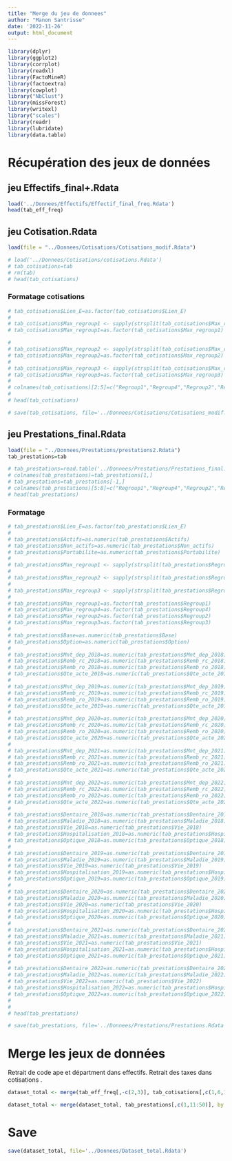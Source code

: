 ```yaml
---
title: "Merge du jeu de donnees"
author: "Manon Santrisse"
date: '2022-11-26'
output: html_document
---
```


```r
library(dplyr)
library(ggplot2)
library(corrplot)
library(readxl)
library(FactoMineR)
library(factoextra)
library(cowplot)
library("NbClust")
library(missForest)
library(writexl)
library("scales")
library(readr)
library(lubridate)
library(data.table)
```


# Récupération des jeux de données

## jeu Effectifs_final+.Rdata
```r
load('../Donnees/Effectifs/Effectif_final_freq.Rdata')
head(tab_eff_freq)
```

## jeu Cotisation.Rdata

```r
load(file = "../Donnees/Cotisations/Cotisations_modif.Rdata")
```

```r
# load('../Donnees/Cotisations/cotisations.Rdata')
# tab_cotisations=tab
# rm(tab)
# head(tab_cotisations)
```

### Formatage cotisations

```r
# tab_cotisations$Lien_E=as.factor(tab_cotisations$Lien_E)
# 
# tab_cotisations$Max_regroup1 <- sapply(strsplit(tab_cotisations$Max_regroup1,"_"),function(x){return (x[2])})
# tab_cotisations$Max_regroup1=as.factor(tab_cotisations$Max_regroup1)

# 
# tab_cotisations$Max_regroup2 <- sapply(strsplit(tab_cotisations$Max_regroup2,"_"),function(x){return (x[1])})
# tab_cotisations$Max_regroup2=as.factor(tab_cotisations$Max_regroup2)
# 
# tab_cotisations$Max_regroup3 <- sapply(strsplit(tab_cotisations$Max_regroup3,"_"),function(x){return (x[1])})
# tab_cotisations$Max_regroup3=as.factor(tab_cotisations$Max_regroup3)
# 
# colnames(tab_cotisations)[2:5]=c("Regroup1","Regroup4","Regroup2","Regroup3")
# 
# head(tab_cotisations)
```



```r
# save(tab_cotisations, file='../Donnees/Cotisations/Cotisations_modif.Rdata')
```


## jeu Prestations_final.Rdata

```r
load(file = "../Donnees/Prestations/prestations2.Rdata")
tab_prestations=tab
```

```r
# tab_prestations=read.table('../Donnees/Prestations/Prestations_final.csv',sep=";")
# colnames(tab_prestations)=tab_prestations[1,]
# tab_prestations=tab_prestations[-1,]
# colnames(tab_prestations)[5:8]=c("Regroup1","Regroup4","Regroup2","Regroup3")
# head(tab_prestations)
```

### Formatage

```r
# tab_prestations$Lien_E=as.factor(tab_prestations$Lien_E)
# 
# tab_prestations$Actifs=as.numeric(tab_prestations$Actifs)
# tab_prestations$Non_actifs=as.numeric(tab_prestations$Non_actifs)
# tab_prestations$Portabilite=as.numeric(tab_prestations$Portabilite)
# 
# tab_prestations$Max_regroup1 <- sapply(strsplit(tab_prestations$Regroup1,"_"),function(x){return (x[2])})
# 
# tab_prestations$Max_regroup2 <- sapply(strsplit(tab_prestations$Regroup2,"_"),function(x){return (x[1])})
# 
# tab_prestations$Max_regroup3 <- sapply(strsplit(tab_prestations$Regroup3,"_"),function(x){return (x[1])})
# 
# tab_prestations$Max_regroup1=as.factor(tab_prestations$Regroup1)
# tab_prestations$Max_regroup4=as.factor(tab_prestations$Regroup4)
# tab_prestations$Max_regroup2=as.factor(tab_prestations$Regroup2)
# tab_prestations$Max_regroup3=as.factor(tab_prestations$Regroup3)
# 
# tab_prestations$Base=as.numeric(tab_prestations$Base)
# tab_prestations$Option=as.numeric(tab_prestations$Option)
# 
# tab_prestations$Mnt_dep_2018=as.numeric(tab_prestations$Mnt_dep_2018)
# tab_prestations$Remb_rc_2018=as.numeric(tab_prestations$Remb_rc_2018)
# tab_prestations$Remb_ro_2018=as.numeric(tab_prestations$Remb_ro_2018)
# tab_prestations$Qte_acte_2018=as.numeric(tab_prestations$Qte_acte_2018)
# 
# tab_prestations$Mnt_dep_2019=as.numeric(tab_prestations$Mnt_dep_2019)
# tab_prestations$Remb_rc_2019=as.numeric(tab_prestations$Remb_rc_2019)
# tab_prestations$Remb_ro_2019=as.numeric(tab_prestations$Remb_ro_2019)
# tab_prestations$Qte_acte_2019=as.numeric(tab_prestations$Qte_acte_2019)
# 
# tab_prestations$Mnt_dep_2020=as.numeric(tab_prestations$Mnt_dep_2020)
# tab_prestations$Remb_rc_2020=as.numeric(tab_prestations$Remb_rc_2020)
# tab_prestations$Remb_ro_2020=as.numeric(tab_prestations$Remb_ro_2020)
# tab_prestations$Qte_acte_2020=as.numeric(tab_prestations$Qte_acte_2020)
# 
# tab_prestations$Mnt_dep_2021=as.numeric(tab_prestations$Mnt_dep_2021)
# tab_prestations$Remb_rc_2021=as.numeric(tab_prestations$Remb_rc_2021)
# tab_prestations$Remb_ro_2021=as.numeric(tab_prestations$Remb_ro_2021)
# tab_prestations$Qte_acte_2021=as.numeric(tab_prestations$Qte_acte_2021)
# 
# tab_prestations$Mnt_dep_2022=as.numeric(tab_prestations$Mnt_dep_2022)
# tab_prestations$Remb_rc_2022=as.numeric(tab_prestations$Remb_rc_2022)
# tab_prestations$Remb_ro_2022=as.numeric(tab_prestations$Remb_ro_2022)
# tab_prestations$Qte_acte_2022=as.numeric(tab_prestations$Qte_acte_2022)
# 
# tab_prestations$Dentaire_2018=as.numeric(tab_prestations$Dentaire_2018)
# tab_prestations$Maladie_2018=as.numeric(tab_prestations$Maladie_2018)
# tab_prestations$Vie_2018=as.numeric(tab_prestations$Vie_2018)
# tab_prestations$Hospitalisation_2018=as.numeric(tab_prestations$Hospitalisation_2018)
# tab_prestations$Optique_2018=as.numeric(tab_prestations$Optique_2018)
# 
# tab_prestations$Dentaire_2019=as.numeric(tab_prestations$Dentaire_2019)
# tab_prestations$Maladie_2019=as.numeric(tab_prestations$Maladie_2019)
# tab_prestations$Vie_2019=as.numeric(tab_prestations$Vie_2019)
# tab_prestations$Hospitalisation_2019=as.numeric(tab_prestations$Hospitalisation_2019)
# tab_prestations$Optique_2019=as.numeric(tab_prestations$Optique_2019)
# 
# tab_prestations$Dentaire_2020=as.numeric(tab_prestations$Dentaire_2020)
# tab_prestations$Maladie_2020=as.numeric(tab_prestations$Maladie_2020)
# tab_prestations$Vie_2020=as.numeric(tab_prestations$Vie_2020)
# tab_prestations$Hospitalisation_2020=as.numeric(tab_prestations$Hospitalisation_2020)
# tab_prestations$Optique_2020=as.numeric(tab_prestations$Optique_2020)
# 
# tab_prestations$Dentaire_2021=as.numeric(tab_prestations$Dentaire_2021)
# tab_prestations$Maladie_2021=as.numeric(tab_prestations$Maladie_2021)
# tab_prestations$Vie_2021=as.numeric(tab_prestations$Vie_2021)
# tab_prestations$Hospitalisation_2021=as.numeric(tab_prestations$Hospitalisation_2021)
# tab_prestations$Optique_2021=as.numeric(tab_prestations$Optique_2021)
# 
# tab_prestations$Dentaire_2022=as.numeric(tab_prestations$Dentaire_2022)
# tab_prestations$Maladie_2022=as.numeric(tab_prestations$Maladie_2022)
# tab_prestations$Vie_2022=as.numeric(tab_prestations$Vie_2022)
# tab_prestations$Hospitalisation_2022=as.numeric(tab_prestations$Hospitalisation_2022)
# tab_prestations$Optique_2022=as.numeric(tab_prestations$Optique_2022)
# 
# 
# head(tab_prestations)
```


```r
# save(tab_prestations, file='../Donnees/Prestations/Prestations.Rdata')
```

# Merge les jeux de données
Retrait de code ape et départment dans effectifs.
Retrait des taxes dans cotisations .
```r
dataset_total <- merge(tab_eff_freq[,-c(2,3)], tab_cotisations[,c(1,6,12:25)], by = 'Lien_E')
```

```r
dataset_total <- merge(dataset_total, tab_prestations[,c(1,11:50)], by = 'Lien_E')
```

# Save


```r
save(dataset_total, file='../Donnees/Dataset_total.Rdata')
```


